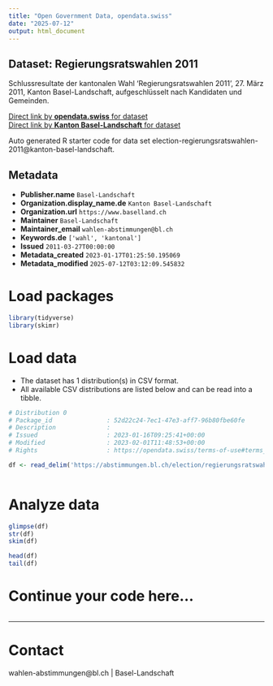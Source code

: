 ```yaml
---
title: "Open Government Data, opendata.swiss"
date: "2025-07-12"
output: html_document
---
```


## Dataset: Regierungsratswahlen 2011

Schlussresultate der kantonalen Wahl 'Regierungsratswahlen 2011', 27. März 2011, Kanton Basel-Landschaft, aufgeschlüsselt nach Kandidaten und Gemeinden.

[Direct link by **opendata.swiss** for dataset](https://opendata.swiss/de/dataset/regierungsratswahlen-2011)<br>
[Direct link by **Kanton Basel-Landschaft** for dataset](https://abstimmungen.bl.ch/election/regierungsratswahlen-2011/data)

Auto generated R starter code for data set election-regierungsratswahlen-2011@kanton-basel-landschaft.

## Metadata

- **Publisher.name** `Basel-Landschaft`
- **Organization.display_name.de** `Kanton Basel-Landschaft`
- **Organization.url** `https://www.baselland.ch`
- **Maintainer** `Basel-Landschaft`
- **Maintainer_email** `wahlen-abstimmungen@bl.ch`
- **Keywords.de** `['wahl', 'kantonal']`
- **Issued** `2011-03-27T00:00:00`
- **Metadata_created** `2023-01-17T01:25:50.195069`
- **Metadata_modified** `2025-07-12T03:12:09.545832`


# Load packages

```r

library(tidyverse)
library(skimr)

```

# Load data

-   The dataset has 1 distribution(s) in CSV format.
-   All available CSV distributions are listed below and can be read into a tibble.

```r

# Distribution 0
# Package_id               : 52d22c24-7ec1-47e3-aff7-96b80fbe60fe
# Description              : 
# Issued                   : 2023-01-16T09:25:41+00:00
# Modified                 : 2023-02-01T11:48:53+00:00
# Rights                   : https://opendata.swiss/terms-of-use#terms_by

df <- read_delim('https://abstimmungen.bl.ch/election/regierungsratswahlen-2011/data-csv')



```

# Analyze data

```r

glimpse(df)
str(df)
skim(df)

head(df)
tail(df)

```

# Continue your code here...

```r

```

------------------------------------------------------------------------

# Contact

wahlen-abstimmungen@bl.ch | Basel-Landschaft
